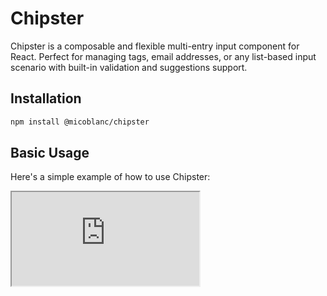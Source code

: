 # Chipster

Chipster is a composable and flexible multi-entry input component for React. Perfect for managing tags, email addresses, or any list-based input scenario with built-in validation and suggestions support.

## Installation

```bash filename="Install library" copy
npm install @micoblanc/chipster
```

## Basic Usage
Here's a simple example of how to use Chipster:

<iframe
  src="https://codesandbox.io/embed/chipster-basic-example-xyz123"
  style={{ width: '100%', height: '500px', border: 0, borderRadius: '4px', overflow: 'hidden' }}
  title="Chipster Basic Example"
  allow="accelerometer; ambient-light-sensor; camera; encrypted-media; geolocation; gyroscope; hid; microphone; midi; payment; usb; vr; xr-spatial-tracking"
  sandbox="allow-forms allow-modals allow-popups allow-presentation allow-same-origin allow-scripts"
/>

```tsx filename="BasicExample.tsx" copy
import { Chipster } from '@micoblanc/chipster'

export default function BasicExample() {
  return (
    <Chipster>
      <Chipster.ItemList />
      <Chipster.Input placeholder="Type and press Enter" />
      <Chipster.Validation
        validationRules={[
          { test: (v) => v.length >= 2, message: 'Min 2 characters' },
          { test: (v) => v.length <= 20, message: 'Max 20 characters' }
        ]}
        maxItems={10}
        allowDuplicates={false}
      />
    </Chipster>
  )
}
```

## Advanced Usage with Suggestions

Here's how to implement Chipster with suggestions and custom icons:

```tsx filename="AdvancedExample.tsx" copy
const suggestions = [
  { label: 'JavaScript', icon: '🟨' },
  { label: 'TypeScript', icon: '🔷' },
  { label: 'React', icon: '⚛️' }
]

export default function AdvancedExample() {
  const getSuggestions = useCallback((input: string) => {
    return suggestions
      .filter(item => 
        item.label.toLowerCase().includes(input.toLowerCase())
      )
      .map(item => ({
        label: item.label,
        icon: item.icon,
        data: item
      }))
  }, [])

  return (
    <Chipster>
      <Chipster.ItemList />
      <Chipster.Input 
        placeholder="Search technologies..."
        className="bg-white rounded-lg"
      />
      <Chipster.Validation
        validationRules={[
          { test: (v) => v.length >= 2, message: 'Min 2 characters' },
          { test: (v) => v.length <= 20, message: 'Max 20 characters' }
        ]}
        maxItems={5}
        transform={(v) => v.toLowerCase().trim()}
      />
      <Chipster.Suggestions getSuggestions={getSuggestions} />
    </Chipster>
  )
}
```

## Components API

### Chipster
Main container component that provides context to all child components.

| Prop | Type | Description |
|------|------|-------------|
| `className` | `string` | Custom class for the container |
| `onAdd` | `(text: string) => void` | Callback when an item is added |
| `onRemove` | `(id: string) => void` | Callback when an item is removed |
| `defaultValue` | `string[]` | Initial items to populate the input |
| `disabled` | `boolean` | Disable all interactions |
| `theme` | `'light' \| 'dark'` | Theme variant |
| `joiner` | `string \| string[]` | Character(s) that trigger new item creation. Default is Enter and , key only |

### Chipster.Input
Input component for entering new items.

| Prop | Type | Description |
|------|------|-------------|
| `className` | `string` | Custom class for the input |
| `placeholder` | `string` | Input placeholder text |
| `onInputChange` | `(value: string) => void` | Input change callback |

### Chipster.Validation
Validation component for input rules and constraints.

| Prop | Type | Description |
|------|------|-------------|
| `validationRules` | `Array<{ test: (value: string) => boolean, message: string }>` | Validation rules |
| `maxItems` | `number` | Maximum number of items |
| `allowDuplicates` | `boolean` | Allow duplicate items |
| `transform` | `(value: string) => string` | Transform input before adding |
| `onError` | `(error: string) => void` | Error callback |

### Chipster.Suggestions
Suggestions component for autocomplete functionality.

| Prop | Type | Description |
|------|------|-------------|
| `className` | `string` | Custom class for suggestions container |
| `getSuggestions` | `(input: string) => Array<string \| { label: string, icon?: React.ReactNode, data?: any }>` | Get suggestions function |
| `onSelect` | `(suggestion: ChipsterSuggestion) => void` | Callback when a suggestion is selected |

### Chipster.ItemList
Component to display selected items.

| Prop | Type | Description |
|------|------|-------------|
| `className` | `string` | Custom class for items container |
| `itemClassName` | `string` | Custom class for individual items (use `!` modifier to override defaults) |
| `removeButtonClassName` | `string` | Custom class for remove buttons (use `!` modifier to override defaults) |
| `iconClassName` | `string` | Custom class for icons (use `!` modifier to override defaults) |
| `removeIcon` | `ReactNode` | Custom remove button icon |

## Keyboard Navigation

- `ArrowLeft/Right`: Navigate between chips when input is empty
- `Backspace`: Remove highlighted chip or last chip when input is empty
- `ArrowUp/Down`: Navigate through suggestions
- `Enter`: Select highlighted suggestion
- `Escape`: Clear suggestions and chip highlight

## Styling
Chipster uses CSS Modules and can be customized using className props on each component. It also supports dark mode through the theme prop.

## Styling Examples

```tsx
// Basic styling with overrides
<Chipster.ItemList 
  className="flex flex-wrap gap-2"
  itemClassName="!bg-blue-100 !px-3 !py-1" // Use ! to override defaults
  removeButtonClassName="!text-red-500"
/>

// Dark theme with custom styles
<Chipster theme="dark">
  <Chipster.ItemList 
    itemClassName="!bg-gray-800 !text-white"
    removeButtonClassName="!text-gray-400"
  />
</Chipster>
```